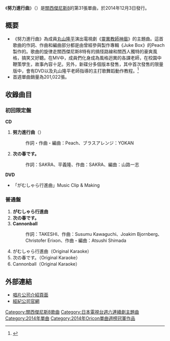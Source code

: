 
{{Infobox Single
| Name           = 努力進行曲
| Cover          =
| Artist         = [[關西傑尼斯8|關西傑尼斯8]]
| Album          = 
| A-side         = 努力進行曲（{{lang|ja|がむしゃら行進曲}}）	
| B-side         = 已是下一個春天了。（{{lang|ja|次の春です。}}）
| Released       = 2014年12月3日
| Format         = [[唱片|唱片]]
| Recorded       = 
| Genre          = [[J-POP|J-POP]]
| Length         = 
| Label          = [[INFINITY_RECORDS|INFINITY RECORDS]]
| Writer         = 
| Producer       = 
| Certification  = 
| Chart position = * 週榜第1名<small>（[[Oricon公信榜|Oricon]]）
| Last single    = [[不是說了嗎/CloveR|不是說了嗎/CloveR]]<br/>（2014年）
| This single    = '''努力進行曲'''<br />（2014年）
| Next single    =
| Misc           = 
}}
《'''努力進行曲'''》（{{lang-ja|がむしゃら行進曲}}）是[[關西傑尼斯8|關西傑尼斯8]]的第31張單曲，於2014年12月3日發行。

== 概要 ==
* 《努力進行曲》為成員[[丸山隆平|丸山隆平]]演出電視劇《[[靈異教師神眉|靈異教師神眉]]》的主題曲。這首歌曲的作詞、作曲和編曲部分都是由曾經參與製作專輯《Juke Box》的Peach製作的。歌曲的旋律走關西傑尼斯8特有的搞怪路線和關西人獨特的豪爽風格，搞笑又好聽。在MV中，成員們化身成為風格迥異的各課老師，在校園中鞭策學生，故事內容十足。另外，新碟分多個版本發售，其中首次發售的限量版中，會有DVD以及丸山隆平老師指導的主打歌舞蹈動作教程。<ref name="oricon.co.jp 2014-12-13">{{Cite news |title=关8新碟首周销量16万夺冠 infinite排名第二 |newspaper=網易娛樂 |date=2014-12-13 |author= |url=http://ent.163.com/14/0712/08/A0UKLILM00031H0O.html#sns_weibo |accessdate=2015-08-07 |archive-date=2019-08-08 |archive-url=https://web.archive.org/web/20190808194550/http://ent.163.com/14/0712/08/A0UKLILM00031H0O.html#sns_weibo |dead-url=no }}</ref>
*首週單曲銷量為201,022張。

== 收錄曲目 ==
=== 初回限定盤 ===
'''CD'''
# '''努力進行曲'''（{{lang|ja|がむしゃら行進曲}}）
#:作詞・作曲・編曲：Peach、ブラスアレンジ：YOKAN
# '''次の春です。'''
#:作詞：SAKRA、平義隆、作曲：SAKRA、編曲：山路一志

'''DVD'''
*「がむしゃら行進曲」Music Clip & Making

=== 普通盤 ===
# '''がむしゃら行進曲'''
# '''次の春です。'''
# '''Cannonball'''
#:作詞：TAKESHI、作曲：Susumu Kawaguchi、Joakim Bjornberg、Christofer Erixon、作曲・編曲：Atsushi Shimada
# がむしゃら行進曲（Original Karaoke）
# 次の春です。（Original Karaoke）
# Cannonball（Original Karaoke）

== 外部連結 ==
* [http://www.infinity-r.jp/ 唱片公司介紹頁面]{{Wayback|url=http://www.infinity-r.jp/ |date=20170613110513 }}{{ja icon}}
* [http://www.johnnys-net.jp/ 經紀公司官網]{{Wayback|url=http://www.johnnys-net.jp/ |date=20150924090117 }}{{ja icon}}


{{關西傑尼斯8}}

{{日本電視台週六連續劇主題曲2010年代前半部}}
{{Oricon單曲週榜冠軍 (2014年)|2014年12月15日}}
{{JAPAN Hot 100冠軍 (2014年)|2014年12月15日}}


{{DEFAULTSORT:Namida no Kotae}}
[[Category:關西傑尼斯8歌曲|Category:關西傑尼斯8歌曲]]

[[Category:日本電視台週六連續劇主題曲|Category:日本電視台週六連續劇主題曲]]
[[Category:2014年單曲|Category:2014年單曲]]
[[Category:2014年Oricon單曲週榜冠軍作品|Category:2014年Oricon單曲週榜冠軍作品]]